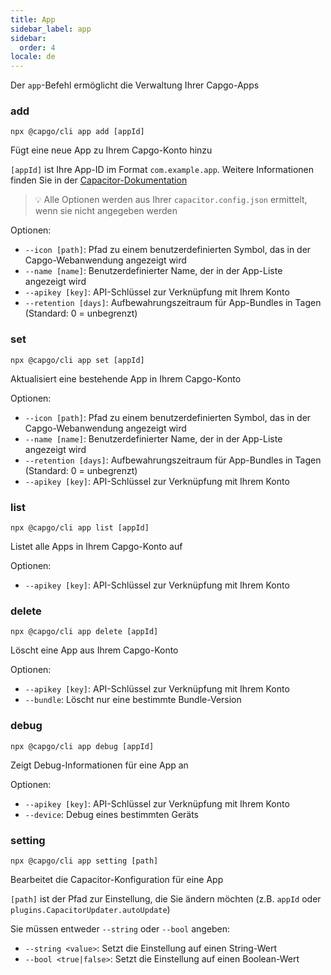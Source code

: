 ```yaml
---
title: App
sidebar_label: app
sidebar:
  order: 4
locale: de
---
```


Der `app`-Befehl ermöglicht die Verwaltung Ihrer Capgo-Apps

### add

`npx @capgo/cli app add [appId]`

Fügt eine neue App zu Ihrem Capgo-Konto hinzu

`[appId]` ist Ihre App-ID im Format `com.example.app`. Weitere Informationen finden Sie in der [Capacitor-Dokumentation](https://capacitorjs.com/docs/cli/commands/init/)

> 💡 Alle Optionen werden aus Ihrer `capacitor.config.json` ermittelt, wenn sie nicht angegeben werden

Optionen:

- `--icon [path]`: Pfad zu einem benutzerdefinierten Symbol, das in der Capgo-Webanwendung angezeigt wird
- `--name [name]`: Benutzerdefinierter Name, der in der App-Liste angezeigt wird
- `--apikey [key]`: API-Schlüssel zur Verknüpfung mit Ihrem Konto
- `--retention [days]`: Aufbewahrungszeitraum für App-Bundles in Tagen (Standard: 0 = unbegrenzt)

### set

`npx @capgo/cli app set [appId]`

Aktualisiert eine bestehende App in Ihrem Capgo-Konto

Optionen:

- `--icon [path]`: Pfad zu einem benutzerdefinierten Symbol, das in der Capgo-Webanwendung angezeigt wird
- `--name [name]`: Benutzerdefinierter Name, der in der App-Liste angezeigt wird
- `--retention [days]`: Aufbewahrungszeitraum für App-Bundles in Tagen (Standard: 0 = unbegrenzt)
- `--apikey [key]`: API-Schlüssel zur Verknüpfung mit Ihrem Konto

### list

`npx @capgo/cli app list [appId]`

Listet alle Apps in Ihrem Capgo-Konto auf

Optionen:

- `--apikey [key]`: API-Schlüssel zur Verknüpfung mit Ihrem Konto

### delete

`npx @capgo/cli app delete [appId]`

Löscht eine App aus Ihrem Capgo-Konto

Optionen:

- `--apikey [key]`: API-Schlüssel zur Verknüpfung mit Ihrem Konto
- `--bundle`: Löscht nur eine bestimmte Bundle-Version

### debug

`npx @capgo/cli app debug [appId]`

Zeigt Debug-Informationen für eine App an

Optionen:

- `--apikey [key]`: API-Schlüssel zur Verknüpfung mit Ihrem Konto
- `--device`: Debug eines bestimmten Geräts

### setting

`npx @capgo/cli app setting [path]`

Bearbeitet die Capacitor-Konfiguration für eine App

`[path]` ist der Pfad zur Einstellung, die Sie ändern möchten (z.B. `appId` oder `plugins.CapacitorUpdater.autoUpdate`)

Sie müssen entweder `--string` oder `--bool` angeben:

- `--string <value>`: Setzt die Einstellung auf einen String-Wert
- `--bool <true|false>`: Setzt die Einstellung auf einen Boolean-Wert